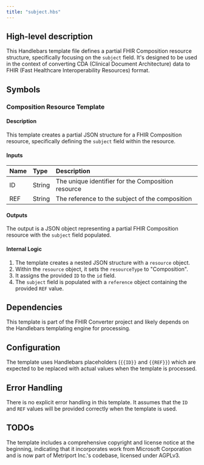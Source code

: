 ```yaml
---
title: "subject.hbs"
---
```


## High-level description
This Handlebars template file defines a partial FHIR Composition resource structure, specifically focusing on the `subject` field. It's designed to be used in the context of converting CDA (Clinical Document Architecture) data to FHIR (Fast Healthcare Interoperability Resources) format.

## Symbols

### Composition Resource Template
#### Description
This template creates a partial JSON structure for a FHIR Composition resource, specifically defining the `subject` field within the resource.

#### Inputs
| Name | Type | Description |
|:-----|:-----|:------------|
| ID | String | The unique identifier for the Composition resource |
| REF | String | The reference to the subject of the composition |

#### Outputs
The output is a JSON object representing a partial FHIR Composition resource with the `subject` field populated.

#### Internal Logic
1. The template creates a nested JSON structure with a `resource` object.
2. Within the `resource` object, it sets the `resourceType` to "Composition".
3. It assigns the provided `ID` to the `id` field.
4. The `subject` field is populated with a `reference` object containing the provided `REF` value.

## Dependencies
This template is part of the FHIR Converter project and likely depends on the Handlebars templating engine for processing.

## Configuration
The template uses Handlebars placeholders (`{{ID}}` and `{{REF}}`) which are expected to be replaced with actual values when the template is processed.

## Error Handling
There is no explicit error handling in this template. It assumes that the `ID` and `REF` values will be provided correctly when the template is used.

## TODOs
The template includes a comprehensive copyright and license notice at the beginning, indicating that it incorporates work from Microsoft Corporation and is now part of Metriport Inc.'s codebase, licensed under AGPLv3.